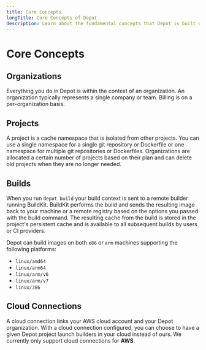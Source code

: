 ```yaml
---
title: Core Concepts
longTitle: Core Concepts of Depot
description: Learn about the fundamental concepts that Depot is built on for faster Docker image builds.
---
```


# Core Concepts

## Organizations

Everything you do in Depot is within the context of an organization. An organization typically represents a single company or team. Billing is on a per-organization basis.

## Projects

A project is a cache namespace that is isolated from other projects. You can use a single namespace for a single git repository or Dockerfile or one namespace for multiple git repositories or Dockerfiles.
Organizations are allocated a certain number of projects based on their plan and can delete old projects when they are no longer needed.

## Builds

When you run `depot build` your build context is sent to a remote builder running BuildKit. BuildKit performs the build and sends the resulting image back to your machine or a remote registry based on the options you passed with the build command. The resulting cache from the build is stored in the project's persistent cache and is available to all subsequent builds by users or CI providers.

Depot can build images on both `x86` or `arm` machines supporting the following platforms:

- `linux/amd64`
- `linux/arm64`
- `linux/arm/v6`
- `linux/arm/v7`
- `linux/386`

## Cloud Connections

A cloud connection links your AWS cloud account and your Depot organization. With a cloud connection configured, you can choose to have a given Depot project launch builders in your cloud instead of ours. We currently only support cloud connections for **AWS**.
